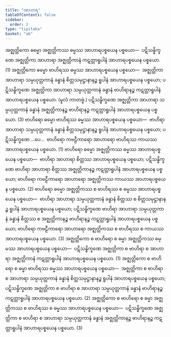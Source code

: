 ```yaml
---
title: "အာဟာရ"
tableOfContents: false
sidebar:
  order: 2
type: "tipitaka"
basket: "ab"
---
```



<DynamicBreadcrumb />

<Division number="350">

<Paragraph number="3185">
အဇ္ဈတ္တိကော ဓမ္မော အဇ္ဈတ္တိကဿ ဓမ္မဿ အာဟာရပစ္စယေန ပစ္စယော—  ပဋိသန္ဓိက္ခဏေ အဇ္ဈတ္တိကာ အာဟာရာ အဇ္ဈတ္တိကာနံ ကဋတ္တာရူပါနံ အာဟာရပစ္စယေန ပစ္စယော. (1)
</Paragraph>

<Paragraph number="3186">
အဇ္ဈတ္တိကော ဓမ္မော ဗာဟိရဿ ဓမ္မဿ အာဟာရပစ္စယေန ပစ္စယော—  အဇ္ဈတ္တိကာ အာဟာရာ သမ္ပယုတ္တကာနံ ခန္ဓာနံ စိတ္တသမုဋ္ဌာနာနဉ္စ ရူပါနံ အာဟာရပစ္စယေန ပစ္စယော; ပဋိသန္ဓိက္ခဏေ အဇ္ဈတ္တိကာ အာဟာရာ သမ္ပယုတ္တကာနံ ခန္ဓာနံ ဗာဟိရာနဉ္စ ကဋတ္တာရူပါနံ အာဟာရပစ္စယေန ပစ္စယော. (မူလံ ကာတဗ္ဗံ.) ပဋိသန္ဓိက္ခဏေ အဇ္ဈတ္တိကာ အာဟာရာ သမ္ပယုတ္တကာနံ ခန္ဓာနံ အဇ္ဈတ္တိကာနဉ္စ ဗာဟိရာနဉ္စ ကဋတ္တာရူပါနံ အာဟာရပစ္စယေန ပစ္စယော. (3)
</Paragraph>

</Division>
<Division number="351">

<Paragraph number="3187">
ဗာဟိရော ဓမ္မော ဗာဟိရဿ ဓမ္မဿ အာဟာရပစ္စယေန ပစ္စယော—  ဗာဟိရာ အာဟာရာ သမ္ပယုတ္တကာနံ ခန္ဓာနံ စိတ္တသမုဋ္ဌာနာနဉ္စ ရူပါနံ အာဟာရပစ္စယေန ပစ္စယော; ပဋိသန္ဓိက္ခဏေ …ပေ…  ဗာဟိရော ကဗဠီကာရော အာဟာရော ဗာဟိရဿ ကာယဿ အာဟာရပစ္စယေန ပစ္စယော. (1)
</Paragraph>

<Paragraph number="3188">
ဗာဟိရော ဓမ္မော အဇ္ဈတ္တိကဿ ဓမ္မဿ အာဟာရပစ္စယေန ပစ္စယော—  ဗာဟိရာ အာဟာရာ စိတ္တဿ အာဟာရပစ္စယေန ပစ္စယော; ပဋိသန္ဓိက္ခဏေ ဗာဟိရာ အာဟာရာ စိတ္တဿ အဇ္ဈတ္တိကာနဉ္စ ကဋတ္တာရူပါနံ အာဟာရပစ္စယေန ပစ္စယော; ဗာဟိရော ကဗဠီကာရော အာဟာရော အဇ္ဈတ္တိကဿ ကာယဿ အာဟာရပစ္စယေန ပစ္စယော. (2)
</Paragraph>

<Paragraph number="3189">
ဗာဟိရော ဓမ္မော အဇ္ဈတ္တိကဿ စ ဗာဟိရဿ စ ဓမ္မဿ အာဟာရပစ္စယေန ပစ္စယော—  ဗာဟိရာ အာဟာရာ သမ္ပယုတ္တကာနံ ခန္ဓာနံ စိတ္တဿ စ စိတ္တသမုဋ္ဌာနာနဉ္စ ရူပါနံ အာဟာရပစ္စယေန ပစ္စယော; ပဋိသန္ဓိက္ခဏေ ဗာဟိရာ အာဟာရာ သမ္ပယုတ္တကာနံ ခန္ဓာနံ စိတ္တဿ စ အဇ္ဈတ္တိကာနဉ္စ ဗာဟိရာနဉ္စ ကဋတ္တာရူပါနံ အာဟာရပစ္စယေန ပစ္စယော; ဗာဟိရော ကဗဠီကာရော အာဟာရော အဇ္ဈတ္တိကဿ စ ဗာဟိရဿ စ ကာယဿ အာဟာရပစ္စယေန ပစ္စယော. (3)
</Paragraph>

</Division>
<Division number="352">

<Paragraph number="3190">
အဇ္ဈတ္တိကော စ ဗာဟိရော စ ဓမ္မာ အဇ္ဈတ္တိကဿ ဓမ္မဿ အာဟာရပစ္စယေန ပစ္စယော—  ပဋိသန္ဓိက္ခဏေ အဇ္ဈတ္တိကာ စ ဗာဟိရာ စ အာဟာရာ အဇ္ဈတ္တိကာနံ ကဋတ္တာရူပါနံ အာဟာရပစ္စယေန ပစ္စယော. (1)
</Paragraph>

<Paragraph number="3191">
အဇ္ဈတ္တိကော စ ဗာဟိရော စ ဓမ္မာ ဗာဟိရဿ ဓမ္မဿ အာဟာရပစ္စယေန ပစ္စယော—  အဇ္ဈတ္တိကာ စ ဗာဟိရာ စ အာဟာရာ သမ္ပယုတ္တကာနံ ခန္ဓာနံ စိတ္တသမုဋ္ဌာနာနဉ္စ ရူပါနံ အာဟာရပစ္စယေန ပစ္စယော; ပဋိသန္ဓိက္ခဏေ အဇ္ဈတ္တိကာ စ ဗာဟိရာ စ အာဟာရာ သမ္ပယုတ္တကာနံ ခန္ဓာနံ ဗာဟိရာနဉ္စ ကဋတ္တာရူပါနံ အာဟာရပစ္စယေန ပစ္စယော. (2)
</Paragraph>

<Paragraph number="3192">
အဇ္ဈတ္တိကော စ ဗာဟိရော စ ဓမ္မာ အဇ္ဈတ္တိကဿ စ ဗာဟိရဿ စ ဓမ္မဿ အာဟာရပစ္စယေန ပစ္စယော—  ပဋိသန္ဓိက္ခဏေ အဇ္ဈတ္တိကာ စ ဗာဟိရာ စ အာဟာရာ သမ္ပယုတ္တကာနံ ခန္ဓာနံ အဇ္ဈတ္တိကာနဉ္စ ဗာဟိရာနဉ္စ ကဋတ္တာရူပါနံ အာဟာရပစ္စယေန ပစ္စယော. (3)
</Paragraph>
</Division>
